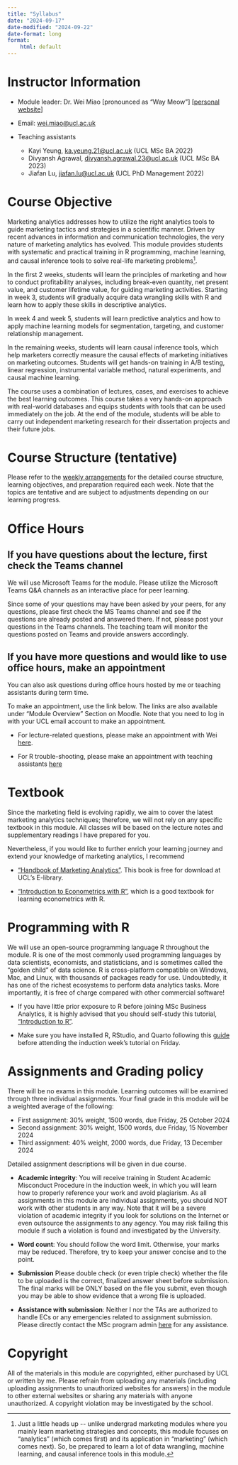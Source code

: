 ```yaml
---
title: "Syllabus"
date: "2024-09-17"
date-modified: "2024-09-22"
date-format: long
format: 
    html: default
---
```


# Instructor Information

-   Module leader: Dr. Wei Miao [pronounced as "Way Meow"] [[personal website](https://miaowei.netlify.app/)]

-   Email: [wei.miao\@ucl.ac.uk](mailto:wei.miao@ucl.ac.uk)

-   Teaching assistants

    -   Kayi Yeung, [ka.yeung.21\@ucl.ac.uk](mailto:ka.yeung.21@ucl.ac.uk) (UCL MSc BA 2022)
    -  Divyansh Agrawal, [divyansh.agrawal.23\@ucl.ac.uk](mailto:divyansh.agrawal.23@ucl.ac.uk) (UCL MSc BA 2023)
    -   Jiafan Lu, [jiafan.lu\@ucl.ac.uk](mailto:jiafan.lu.22@ucl.ac.uk) (UCL PhD Management 2022)

# Course Objective

Marketing analytics addresses how to utilize the right analytics tools to guide marketing tactics and strategies in a scientific manner. Driven by recent advances in information and communication technologies, the very nature of marketing analytics has evolved. This module provides students with systematic and practical training in R programming, machine learning, and causal inference tools to solve real-life marketing problems[^1].

[^1]: Just a little heads up \-- unlike undergrad marketing modules where you mainly learn marketing strategies and concepts, this module focuses on "analytics" (which comes first) and its application in "marketing" (which comes next). So, be prepared to learn a lot of data wrangling, machine learning, and causal inference tools in this module.

In the first 2 weeks, students will learn the principles of marketing and how to conduct profitability analyses, including break-even quantity, net present value, and customer lifetime value, for guiding marketing activities. Starting in week 3, students will gradually acquire data wrangling skills with R and learn how to apply these skills in descriptive analytics.

In week 4 and week 5, students will learn predictive analytics and how to apply machine learning models for segmentation, targeting, and customer relationship management.

In the remaining weeks, students will learn causal inference tools, which help marketers correctly measure the causal effects of marketing initiatives on marketing outcomes. Students will get hands-on training in A/B testing, linear regression, instrumental variable method, natural experiments, and causal machine learning.

The course uses a combination of lectures, cases, and exercises to achieve the best learning outcomes. This course takes a very hands-on approach with real-world databases and equips students with tools that can be used immediately on the job. At the end of the module, students will be able to carry out independent marketing research for their dissertation projects and their future jobs.

# Course Structure (tentative)

Please refer to the [weekly arrangements](WeeklyArrangements.qmd) for the detailed course structure, learning objectives, and preparation required each week. Note that the topics are tentative and are subject to adjustments depending on our learning progress.

# Office Hours

## If you have questions about the lecture, first check the Teams channel

We will use Microsoft Teams for the module. Please utilize the Microsoft Teams Q&A channels as an interactive place for peer learning.

Since some of your questions may have been asked by your peers, for any questions, please first check the MS Teams channel and see if the questions are already posted and answered there. If not, please post your questions in the Teams channels. The teaching team will monitor the questions posted on Teams and provide answers accordingly.

## If you have more questions and would like to use office hours, make an appointment

You can also ask questions during office hours hosted by me or teaching assistants during term time. 

To make an appointment, use the link below. The links are also available under "Module Overview" Section on Moodle. Note that you need to log in with your UCL email account to make an appointment.

- For lecture-related questions, please make an appointment with Wei [here](https://outlook.office365.com/owa/calendar/MarketingAnalyticsOfficeHoursWei@live.ucl.ac.uk/bookings/s/mfjnYXzzTk6c_1gb5Gx3Sw2).

- For R trouble-shooting, please make an appointment with teaching assistants [here](https://outlook.office365.com/owa/calendar/MarketingAnalyticsOfficeHoursWei@live.ucl.ac.uk/bookings/s/Fr4etO85jEWCU7to5RXDhw2)

# Textbook

Since the marketing field is evolving rapidly, we aim to cover the latest marketing analytics techniques; therefore, we will not rely on any specific textbook in this module. All classes will be based on the lecture notes and supplementary readings I have prepared for you.

Nevertheless, if you would like to further enrich your learning journey and extend your knowledge of marketing analytics, I recommend

-   ["Handbook of Marketing Analytics"](https://ucl-new-primo.hosted.exlibrisgroup.com/permalink/f/5qfvbu/UCL_LMS_DS51237610180004761). This book is free for download at UCL's E-library.

-   ["Introduction to Econometrics with R"](https://www.econometrics-with-r.org/index.html), which is a good textbook for learning econometrics with R.

# Programming with R

We will use an open-source programming language R throughout the module. R is one of the most commonly used programming languages by data scientists, economists, and statisticians, and is sometimes called the "golden child" of data science. R is cross-platform compatible on Windows, Mac, and Linux, with thousands of packages ready for use. Undoubtedly, it has one of the richest ecosystems to perform data analytics tasks. More importantly, it is free of charge compared with other commercial software!

- If you have little prior exposure to R before joining MSc Business Analytics, it is highly advised that you should self-study this tutorial, ["Introduction to R"](https://cran.r-project.org/doc/manuals/r-release/R-intro.pdf).

- Make sure you have installed R, RStudio, and Quarto following this [guide](https://weim-mkt.github.io/UCLMarketingAnalytics/R-InstallR.html) before attending the induction week's tutorial on Friday.

# Assignments and Grading policy

There will be no exams in this module. Learning outcomes will be examined through three individual assignments. Your final grade in this module will be a weighted average of the following:

-   First assignment: 30% weight, 1500 words, due Friday, 25 October 2024
-   Second assignment: 30% weight, 1500 words, due Friday, 15 November 2024
-   Third assignment: 40% weight, 2000 words, due Friday, 13 December 2024

Detailed assignment descriptions will be given in due course.

-   **Academic integrity**: You will receive training in Student Academic Misconduct Procedure in the induction week, in which you will learn how to properly reference your work and avoid plagiarism. As all assignments in this module are individual assignments, you should NOT work with other students in any way. Note that it will be a severe violation of academic integrity if you look for solutions on the Internet or even outsource the assignments to any agency. You may risk failing this module if such a violation is found and investigated by the University.

-   **Word count**: You should follow the word limit. Otherwise, your marks may be reduced. Therefore, try to keep your answer concise and to the point.

-   **Submission** Please double check (or even triple check) whether the file to be uploaded is the correct, finalized answer sheet before submission. The final marks will be ONLY based on the file you submit, even though you may be able to show evidence that a wrong file is uploaded.

-   **Assistance with submission**: Neither I nor the TAs are authorized to handle ECs or any emergencies related to assignment submission. Please directly contact the MSc program admin [here](mailto:%20mgmt.ba-admin@ucl.ac.uk) for any assistance.

# Copyright

All of the materials in this module are copyrighted, either purchased by UCL or written by me. Please refrain from uploading any materials (including uploading assignments to unauthorized websites for answers) in the module to other external websites or sharing any materials with anyone unauthorized. A copyright violation may be investigated by the school.
